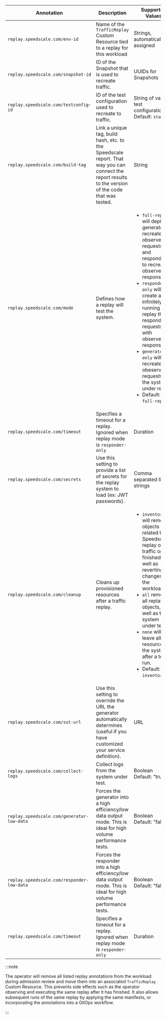 | Annotation                             | Description   | Supported Values |
| -------------------------------------- | ------------- | ---------------- |
| `replay.speedscale.com/env-id`           | Name of the `TrafficReplay` Custom Resource tied to a replay for this workload | Strings, automatically assigned |
| `replay.speedscale.com/snapshot-id`      | ID of the Snapshot that is used to recreate traffic. | UUIDs for Snapshots |
| `replay.speedscale.com/testconfig-id`    | ID of the test configuration used to recreate to traffic.| String of valid test configuration. <br/>Default: `standard`|
| `replay.speedscale.com/build-tag`        | Link a unique tag, build hash, etc. to the Speedscale report. That way you can connect the report results to the version of the code that was tested. | String |
| `replay.speedscale.com/mode`             | Defines how a replay will test the system. | <ul><li>`full-replay` will deploy generators to recreate observed requests, and responders to recreate observed responses.</li><li>`responder-only` will create an infinitely running replay that responds to requests with observed responses.</li><li> `generator-only` will recreate obeserved requests to the system under replay.</li><li>Default: `full-replay`</li></ul> |
| `replay.speedscale.com/timeout`        | Specifies a timeout for a replay. Ignored when replay mode is `responder-only` | Duration |
| `replay.speedscale.com/secrets`          | Use this setting to provide a list of secrets for the replay system to load (ex: JWT passwords). | Comma separated list of strings |
| `replay.speedscale.com/cleanup`          | Cleans up provisioned resources after a traffic replay. | <ul><li>`inventory` will remove objects related to Speedscale's replay of traffic once finished, as well as reverting changes to the workload.</li><li>`all` removes all replay objects, as well as the system under test.</li><li>`none` will leave all resources on the system after a test run.</li><li>Default: `inventory`</li></ul> |
| `replay.speedscale.com/sut-url`          | Use this setting to override the URL the generator automatically determines (useful if you have customized your service definition). | URL |
| `replay.speedscale.com/collect-logs`     | Collect logs from the system under test. | Boolean<br/>Default: "true"|
| `replay.speedscale.com/generator-low-data` | Forces the generator into a high efficiency/low data output mode. This is ideal for high volume performance tests. |Boolean<br/>Default: "false" |
| `replay.speedscale.com/responder-low-data` | Forces the responder into a high efficiency/low data output mode. This is ideal for high volume performance tests. | Boolean<br/>Default: "false" |
| `replay.speedscale.com/timeout` | Specifies a timeout for a replay. Ignored when replay mode is `responder-only` | Duration |

:::note

The operator will remove all listed replay annotations from the workload during admission review and move them into an associated `TrafficReplay` Custom Resource.
This prevents side effects such as the operator observing and executing the same replay after it has finished.
It also allows subsequent runs of the same replay by applying the same manifests, or incorporating the annotations into a GitOps workflow.

:::
